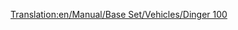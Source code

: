 [[Translation:en/Manual/Base Set/Vehicles/Dinger 100]]
{{hu/Navbox Légi járművek}}
{{hu/Repülőgépek|Name=Dinger 100
|Image=[[File:en/Fokker100.png|Dinger 100]]
|Cost=34.863 (69,726)
|Speed=947 km/h (592 MPH)
|Annual=4.078 (8,156)
|Designed=1986
|Lifespan=20
|Capacity=85 utas és 10 csomag levél
|Description=Ez a gyakran használatos repülőgép gyors, kis és elővárosi repülőgépeken remekül szolgál.
|Real-lifeWikilink=Fokker F100
|Real-life=[http://hu.wikipedia.org/wiki/Fokker Fokker 100]
}}